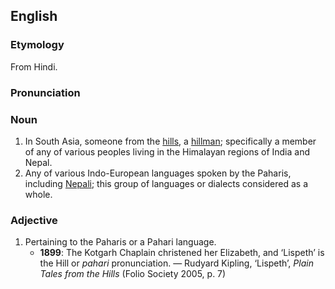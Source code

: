 ==English==
===Etymology===
From Hindi.

===Pronunciation===
{{IPA|/pəˈhɑːɹi/}}

===Noun===
{{en-noun|pl2=Pahari}}

# In South Asia, someone from the [[hills]], a [[hillman]]; specifically a member of any of various peoples living in the Himalayan regions of India and Nepal.
# Any of various Indo-European languages spoken by the Paharis, including [[Nepali]]; this group of languages or dialects considered as a whole.

===Adjective===
{{en-adj}}

# Pertaining to the Paharis or a Pahari language.
#*'''1899''': The Kotgarh Chaplain christened her Elizabeth, and ‘Lispeth’ is the Hill or ''pahari'' pronunciation. — Rudyard Kipling, ‘Lispeth’, ''Plain Tales from the Hills'' (Folio Society 2005, p. 7)
